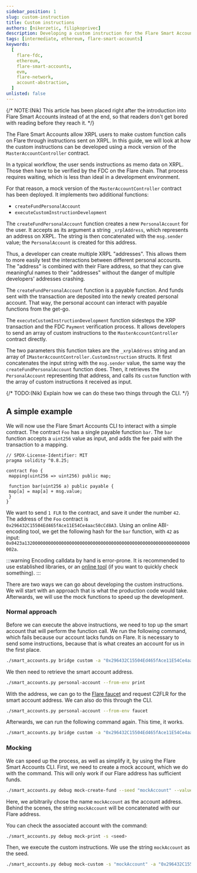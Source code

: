 ```yaml
---
sidebar_position: 1
slug: custom-instruction
title: Custom instructions
authors: [nikerzetic, filipkoprivec]
description: Developing a custom instruction for the Flare Smart Accounts.
tags: [intermediate, ethereum, flare-smart-accounts]
keywords:
  [
    flare-fdc,
    ethereum,
    flare-smart-accounts,
    evm,
    flare-network,
    account-abstraction,
  ]
unlisted: false
---
```


{/* NOTE:(Nik) This article has been placed right after the introduction into Flare Smart Accounts instead of at the end, so that readers don't get bored with reading before they reach it. */}


The Flare Smart Accounts allow XRPL users to make custom function calls on Flare through instructions sent on XRPL.
In this guide, we will look at how the custom instructions can be developed using a mock version of the `MasterAccountController` contract.

In a typical workflow, the user sends instructions as memo data on XRPL.
Those then have to be verified by the FDC on the Flare chain.
That process requires waiting, which is less than ideal in a development environment.

For that reason, a mock version of the `MasterAccountController` contract has been deployed.
It implements two additional functions:

- `createFundPersonalAccount`
- `executeCustomInstructionDevelopment`

The `createFundPersonalAccount` function creates a new `PersonalAccount` for the user.
It accepts as its argument a string `_xrplAddress`, which represents an address on XRPL.
The string is then concatenated with the `msg.sender` value;
the `PersonalAccount` is created for this address.

Thus, a developer can create multiple XRPL "addresses".
This allows them to more easily test the interactions between different personal accounts.
The "address" is combined with their Flare address, so that they can give meaningful names to their "addresses" without the danger of multiple developers' addresses crashing.

The `createFundPersonalAccount` function is a payable function.
And funds sent with the transaction are deposited into the newly created personal account.
That way, the personal account can interact with payable functions from the get-go.

The `executeCustomInstructionDevelopment` function sidesteps the XRP transaction and the FDC `Payment` verification process.
It allows developers to send an array of custom instructions to the `MasterAccountController` contract directly.

The two parameters this function takes are the `_xrplAddress` string and an array of `IMasterAccountController.CustomInstruction` structs.
It first concatenates the input string with the `msg.sender` value, the same way the `createFundPersonalAccount` function does.
Then, it retrieves the `PersonalAccount` representing that address, and calls its `custom` function with the array of custom instructions it received as input.

{/* TODO:(Nik) Explain how we can do these two things through the CLI. */}

## A simple example

We will now use the Flare Smart Accounts CLI to interact with a simple contract.
The contract `Foo` has a single payable function `bar`.
The `bar` function accepts a `uint256` value as input, and adds the fee paid with the transaction to a mapping.

```Solidity
// SPDX-License-Identifier: MIT
pragma solidity ^0.8.25;

contract Foo {
 mapping(uint256 => uint256) public map;

 function bar(uint256 a) public payable {
 map[a] = map[a] + msg.value;
 }
}
```

We want to send `1 FLR` to the contract, and save it under the number `42`.
The address of the `Foo` contract is `0x296432C15504Ed465fAce11E54Ce4aac50cCd8A3`.
Using an online ABI-encoding tool, we get the following hash for the `bar` function, with `42` as input: `0x0423a132000000000000000000000000000000000000000000000000000000000000002a`.

:::warning
Encoding calldata by hand is error-prone.
It is recommended to use established libraries, or an [online tool](https://abi.hashex.org/) (if you want to quickly check something).
:::

There are two ways we can go about developing the custom instructions.
We will start with an approach that is what the production code would take.
Afterwards, we will use the mock functions to speed up the development.

### Normal approach

Before we can execute the above instructions, we need to top up the smart account that will perform the function call.
We run the following command, which fails because our account lacks funds on Flare.
It is necessary to send some instructions, because that is what creates an account for us in the first place.

```sh
./smart_accounts.py bridge custom -a "0x296432C15504Ed465fAce11E54Ce4aac50cCd8A3" -v 1 -d "0423a132000000000000000000000000000000000000000000000000000000000000002a"
```

We then need to retrieve the smart account address.

```sh
./smart_accounts.py personal-account --from-env print
```

With the address, we can go to the [Flare faucet](https://faucet.flare.network/coston2) and request C2FLR for the smart account address.
We can also do this through the CLI.

```sh
./smart_accounts.py personal-account --from-env faucet
```

Afterwards, we can run the following command again.
This time, it works.

```sh
./smart_accounts.py bridge custom -a "0x296432C15504Ed465fAce11E54Ce4aac50cCd8A3" -v 1 -d "0423a132000000000000000000000000000000000000000000000000000000000000002a"
```

### Mocking

We can speed up the process, as well as simplify it, by using the Flare Smart Accounts CLI.
First, we need to create a mock account, which we do with the command.
This will only work if our Flare address has sufficient funds.

```sh
./smart_accounts.py debug mock-create-fund --seed "mockAccount" --value 1
```

Here, we arbitrarily chose the name `mockAccount` as the account address.
Behind the scenes, the string `mockAccount` will be concatenated with our Flare address.

You can check the associated account with the command:

```sh
./smart_accounts.py debug mock-print -s <seed>
```

Then, we execute the custom instructions.
We use the string `mockAccount` as the seed.

```sh
./smart_accounts.py debug mock-custom -s "mockAccount" -a "0x296432C15504Ed465fAce11E54Ce4aac50cCd8A3" -v 1 -d "0423a132000000000000000000000000000000000000000000000000000000000000002a"
```
